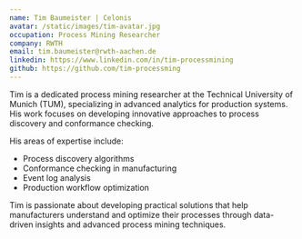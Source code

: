 ```yaml
---
name: Tim Baumeister | Celonis
avatar: /static/images/tim-avatar.jpg
occupation: Process Mining Researcher
company: RWTH
email: tim.baumeister@rwth-aachen.de
linkedin: https://www.linkedin.com/in/tim-processmining
github: https://github.com/tim-processming
---
```


Tim is a dedicated process mining researcher at the Technical University of Munich (TUM), specializing in advanced analytics for production systems. His work focuses on developing innovative approaches to process discovery and conformance checking.

His areas of expertise include:

- Process discovery algorithms
- Conformance checking in manufacturing
- Event log analysis
- Production workflow optimization

Tim is passionate about developing practical solutions that help manufacturers understand and optimize their processes through data-driven insights and advanced process mining techniques.
